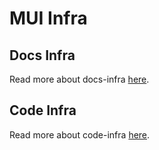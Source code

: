 # MUI Infra

## Docs Infra

Read more about docs-infra [here](./docs-infra/page.mdx).

## Code Infra

Read more about code-infra [here](./code-infra/page.mdx).
